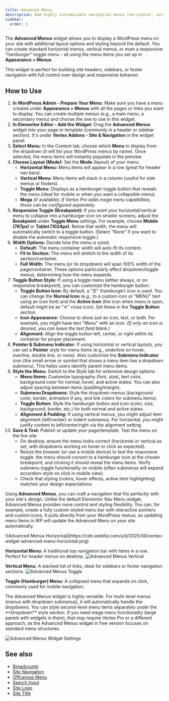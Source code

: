 ```yaml
---
title: Advanced Menus
description: Add highly customizable navigation menus (horizontal, vertical, or toggle) to your site's pages and templates.
sidebar:
  order: 5
---
```



The **Advanced Menus** widget allows you to display a WordPress menu on your site with additional layout options and styling beyond the default. You can create standard horizontal menus, vertical menus, or even a responsive "hamburger" toggle menu - all using the menu items you set up in **Appearance > Menus**.

This widget is perfect for building site headers, sidebars, or footer navigation with full control over design and responsive behavior.

## How to Use

<Steps>

1. **In WordPress Admin - Prepare Your Menu:** Make sure you have a menu created under **Appearance > Menus** with all the pages or links you want to display. You can create multiple menus (e.g., a main menu, a secondary menu) and choose the one to use in this widget.
2. **In Elementor Editor - Add the Widget:** Drag the **Advanced Menus** widget into your page or template (commonly in a header or sidebar section). It's under **Vertex Addons - Site & Navigation** in the widget panel.
3. **Select Menu:** In the Content tab, choose which **Menu** to display from the dropdown (it will list your WordPress menus by name). Once selected, the menu items will instantly populate in the preview.
4. **Choose Layout (Mode):** Set the **Mode** (layout) of your menu:
   - **Horizontal Menu:** Menu items will appear in a row (great for header nav bars).
   - **Vertical Menu:** Menu items will stack in a column (useful for side menus or footers).
   - **Toggle Menu:** Displays as a hamburger toggle button that reveals the menu (ideal for mobile or when you want a collapsible menu).
   - <Badge text="Pro" variant='caution' /> **Mega** (if available): *If Vertex Pro adds mega menu capabilities, those can be configured separately.*
5. **Responsive Toggle (Breakpoint):** If you want your horizontal/vertical menu to collapse into a hamburger icon on smaller screens, adjust the **Breakpoint** under **Toggle Menu** settings. For example, choose **Mobile (767px)** or **Tablet (1024px)**. Below that width, the menu will automatically switch to a toggle button. (Select "None" if you want to disable the automatic responsive toggle.)
6. **Width Options:** Decide how the menu is sized:
   - **Default:** The menu container width will auto-fit its content.
   - **Fit to Section:** The menu will stretch to the width of its section/container.
   - **Full Width:** The menu (or its dropdown) will span 100% width of the page/container.
   These options particularly affect dropdown/toggle menus, determining how the menu expands.
7. **Toggle Button Style:** If using a toggle menu (either always, or on responsive breakpoint), you can customize the hamburger button:
   - **Toggle Button Icon:** By default, a "☰" (hamburger) icon is used. You can change the **Normal Icon** (e.g., to a custom icon or "MENU" text using an icon font) and the **Active Icon** (the icon when menu is open, default might be an "✕" close icon). Set these in the **Toggle Button** section.
   - **Icon Appearance:** Choose to show just an icon, text, or both. For example, you might have text "Menu" with an icon. *(If only an icon is desired, you can leave the text field blank.)*
   - **Alignment:** Align the toggle button left, center, or right within its container for proper placement.
8. **Pointer & Submenu Indicator:** If using horizontal or vertical layouts, you can set a **Pointer** style for menu items (e.g., underline on hover, overline, double line, or none). Also customize the **Submenu Indicator** icon (the small arrow or symbol that shows a menu item has a dropdown submenu). This helps users identify parent menu items.
9. **Style the Menu:** Switch to the Style tab for extensive design options:
   - **Menu Items:** Customize typography (font, size), text color, background color for normal, hover, and active states. You can also adjust spacing between items (padding/margin).
   - **Submenu Dropdowns:** Style the dropdown menus (background color, border, animation if any, and link colors for submenu items).
   - **Toggle Button:** Style the hamburger button and icon (color, size, background, border, etc.) for both normal and active states.
   - **Alignment & Padding:** If using vertical menus, you might adjust item alignment (left/center) or indent submenus. For horizontal, you might justify content to left/center/right via the alignment setting.
10. **Save & Test:** Publish or update your page/template. Test the menu on the live site:
    - On desktop, ensure the menu looks correct (horizontal or vertical as set, with dropdowns working on hover or click as expected).
    - Resize the browser (or use a mobile device) to test the responsive toggle: the menu should convert to a hamburger icon at the chosen breakpoint, and clicking it should reveal the menu items. Verify submenu toggle functionality on mobile (often submenus will expand accordion-style on click in mobile view).
    - Check that styling (colors, hover effects, active item highlighting) matches your design expectations.

</Steps>

Using **Advanced Menus**, you can craft a navigation that fits perfectly with your site's design. Unlike the default Elementor Nav Menu widget, Advanced Menus provides more control and styling flexibility. You can, for example, create a fully custom-styled menu bar with interactive pointers and custom icons. It pulls directly from your WordPress menus, so updating menu items in WP will update the Advanced Menu on your site automatically.

<CardGrid>
<Card>
![Advanced Menus Horizontal](https://cdn.webilia.com/u/d/2025/08/vertex-widget-advanced-menu-horizontal.png)

**Horizontal Menu:** A traditional top navigation bar with items in a row. Perfect for header menus on desktop.
</Card>
<Card>
![Advanced Menus Vertical](https://cdn.webilia.com/u/d/2025/08/vertex-widget-advanced-menu-vertical.png)

**Vertical Menu:** A stacked list of links, ideal for sidebars or footer navigation sections.
</Card>
<Card>
![Advanced Menus Toggle](https://cdn.webilia.com/u/d/2025/08/vertex-widget-advanced-menu-toggle.png)

**Toggle (Hamburger) Menu:** A collapsed menu that expands on click, commonly used for mobile navigation.
</Card>
</CardGrid>

<Aside type="note">The Advanced Menus widget is highly versatile. For multi-level menus (menus with dropdown submenus), it will automatically handle the dropdowns. You can style second-level menu items separately under the **Dropdown** style section. If you need mega menu functionality (large panels with widgets in them), that may require Vertex Pro or a different approach, as the Advanced Menus widget in free version focuses on standard menu structures.</Aside>

![Advanced Menus Widget Settings](https://cdn.webilia.com/u/d/2025/08/vertex-widget-advanced-menu.png)


## See also

- [Breadcrumb](/vertex/widgets/site-navigation/breadcrumb/)
- [Site Navigation](/vertex/widgets/site-navigation/)
- [Offcanvas Menu](/vertex/widgets/site-navigation/offcanvas-menu/)
- [Search Input](/vertex/widgets/site-navigation/search-input/)
- [Site Logo](/vertex/widgets/site-navigation/site-logo/)
- [Site Title](/vertex/widgets/site-navigation/site-title/)
